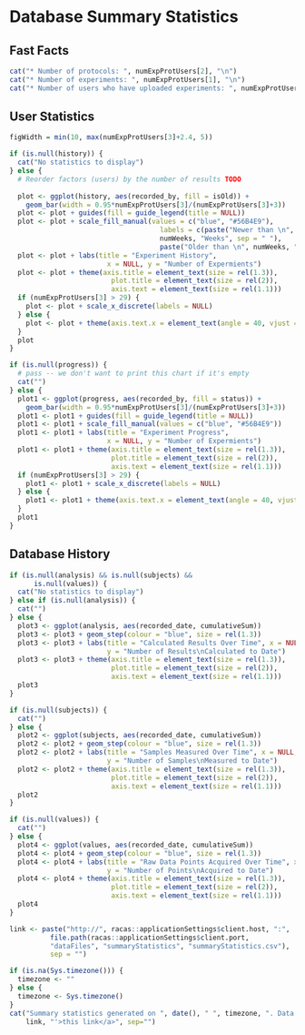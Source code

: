 Database Summary Statistics
========================================================

## Fast Facts
```r
cat("* Number of protocols: ", numExpProtUsers[2], "\n")
cat("* Number of experiments: ", numExpProtUsers[1], "\n")
cat("* Number of users who have uploaded experiments: ", numExpProtUsers[3], "\n")
```

## User Statistics

```r
figWidth = min(10, max(numExpProtUsers[3]+2.4, 5))
```

```r
if (is.null(history)) {
  cat("No statistics to display")
} else {
  # Reorder factors (users) by the number of results TODO
  
  plot <- ggplot(history, aes(recorded_by, fill = isOld)) + 
    geom_bar(width = 0.95*numExpProtUsers[3]/(numExpProtUsers[3]+3))
  plot <- plot + guides(fill = guide_legend(title = NULL))
  plot <- plot + scale_fill_manual(values = c("blue", "#56B4E9"), 
                                     labels = c(paste("Newer than \n", 
                                     numWeeks, "Weeks", sep = " "),
                                     paste("Older than \n", numWeeks, "Weeks", sep = " ")))
  plot <- plot + labs(title = "Experiment History", 
                        x = NULL, y = "Number of Expermients")
  plot <- plot + theme(axis.title = element_text(size = rel(1.3)), 
                         plot.title = element_text(size = rel(2)),
                         axis.text = element_text(size = rel(1.1)))
  if (numExpProtUsers[3] > 29) {
    plot <- plot + scale_x_discrete(labels = NULL)
  } else {
    plot <- plot + theme(axis.text.x = element_text(angle = 40, vjust = 1, hjust = 1))
  }
  plot
}
```


```r
if (is.null(progress)) {
  # pass -- we don't want to print this chart if it's empty
  cat("")
} else {
  plot1 <- ggplot(progress, aes(recorded_by, fill = status)) + 
    geom_bar(width = 0.95*numExpProtUsers[3]/(numExpProtUsers[3]+3))
  plot1 <- plot1 + guides(fill = guide_legend(title = NULL))
  plot1 <- plot1 + scale_fill_manual(values = c("blue", "#56B4E9"))
  plot1 <- plot1 + labs(title = "Experiment Progress", 
                        x = NULL, y = "Number of Expermients")
  plot1 <- plot1 + theme(axis.title = element_text(size = rel(1.3)), 
                         plot.title = element_text(size = rel(2)),
                         axis.text = element_text(size = rel(1.1)))
  if (numExpProtUsers[3] > 29) {
    plot1 <- plot1 + scale_x_discrete(labels = NULL)
  } else {
    plot1 <- plot1 + theme(axis.text.x = element_text(angle = 40, vjust = 1, hjust = 1))
  }
  plot1
}
```

## Database History

```r
if (is.null(analysis) && is.null(subjects) &&
      is.null(values)) {
  cat("No statistics to display")
} else if (is.null(analysis)) {
  cat("")
} else {
  plot3 <- ggplot(analysis, aes(recorded_date, cumulativeSum)) 
  plot3 <- plot3 + geom_step(colour = "blue", size = rel(1.3))
  plot3 <- plot3 + labs(title = "Calculated Results Over Time", x = NULL, 
                        y = "Number of Results\nCalculated to Date")
  plot3 <- plot3 + theme(axis.title = element_text(size = rel(1.3)), 
                         plot.title = element_text(size = rel(2)),
                         axis.text = element_text(size = rel(1.1)))
  plot3
}
```

```r
if (is.null(subjects)) {
  cat("")
} else {
  plot2 <- ggplot(subjects, aes(recorded_date, cumulativeSum)) 
  plot2 <- plot2 + geom_step(colour = "blue", size = rel(1.3))
  plot2 <- plot2 + labs(title = "Samples Measured Over Time", x = NULL, 
                        y = "Number of Samples\nMeasured to Date")
  plot2 <- plot2 + theme(axis.title = element_text(size = rel(1.3)), 
                         plot.title = element_text(size = rel(2)),
                         axis.text = element_text(size = rel(1.1)))
  plot2
}
```

```r
if (is.null(values)) {
  cat("")
} else {
  plot4 <- ggplot(values, aes(recorded_date, cumulativeSum)) 
  plot4 <- plot4 + geom_step(colour = "blue", size = rel(1.3))
  plot4 <- plot4 + labs(title = "Raw Data Points Acquired Over Time", x = NULL, 
                        y = "Number of Points\nAcquired to Date")
  plot4 <- plot4 + theme(axis.title = element_text(size = rel(1.3)), 
                         plot.title = element_text(size = rel(2)),
                         axis.text = element_text(size = rel(1.1)))
  plot4
}
```

```r
link <- paste("http://", racas::applicationSettings$client.host, ":", 
          file.path(racas::applicationSettings$client.port,
          "dataFiles", "summaryStatistics", "summaryStatistics.csv"), 
          sep = "")
```

```r
if (is.na(Sys.timezone())) {
  timezone <- ""
} else {
  timezone <- Sys.timezone()
}
cat("Summary statistics generated on ", date(), " ", timezone, ". Data can be downloaded at <a href='",
    link, "'>this link</a>", sep="")
```
